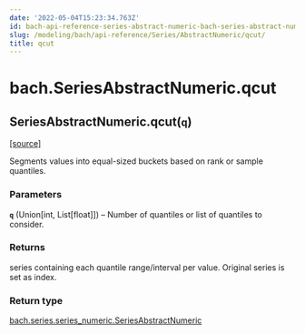 ```yaml
---
date: '2022-05-04T15:23:34.763Z'
id: bach-api-reference-series-abstract-numeric-bach-series-abstract-numeric-qcut
slug: /modeling/bach/api-reference/Series/AbstractNumeric/qcut/
title: qcut
---
```


# bach.SeriesAbstractNumeric.qcut

<div className="method">

<h2 className="signature-method"><span className="additional-name">SeriesAbstractNumeric.</span><span className="name">qcut(</span><small className="parameter-list"><span className="parameter" id="q">q</span></small>)</h2>


&#8203;<span className="view-source">[[source]](https://github.com/objectiv/objectiv-analytics/blob/main/bach/bach/series/series_numeric.py)</span>

<div className="content">

Segments values into equal-sized buckets based on rank or sample quantiles.


### Parameters

**`q`** (Union[int, List[float]]) – Number of quantiles or list of quantiles to consider.



### Returns

series containing each quantile range/interval per value. Original series is set as index.



### Return type

[bach.series.series_numeric.SeriesAbstractNumeric](/docs/modeling/bach/api-reference/Series/AbstractNumeric/bach.SeriesAbstractNumeric.qcut/)



</div>


</div>
